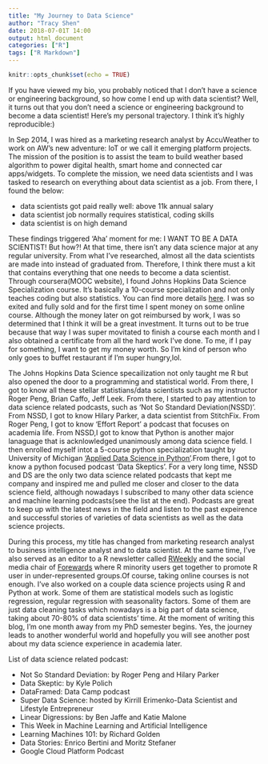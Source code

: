 ```yaml
---
title: "My Journey to Data Science"
author: "Tracy Shen"
date: 2018-07-01T 14:00
output: html_document
categories: ["R"]
tags: ["R Markdown"]
---
```


```r
knitr::opts_chunk$set(echo = TRUE)
```

If you have viewed my bio, you probably noticed that I don't have a science or engineering background, so how come I end up with data scientist? Well, it turns out that you don't need a science or engineering background to become a data scientist! Here's my personal trajectory. I think it's highly reproducible:)

In Sep 2014, I was hired as a marketing research analyst by AccuWeather to work on AW's new adventure: IoT or we call it emerging platform projects. The mission of the position is to assist the team to build weather based algorithm to power digital health, smart home and connected car apps/widgets. To complete the mission, we need data scientists and I was tasked to research on everything about data scientist as a job. From there, I found the below:

* data scientists got paid really well: above 11k annual salary
* data scientist job normally requires statistical, coding skills
* data scientist is on high demand

These findings triggered 'Aha' moment for me: I WANT TO BE A DATA SCIENTIST! But how?! At that time, there isn't any data science major at any regular university. From what I've researched, almost all the data scientists are made into instead of graduated from. Therefore, I think there must a kit that contains everything that one needs to become a data scientist. Through coursera(MOOC website), I found Johns Hopkins Data Science Specialization course. It's basically a 10-course specialization and not only teaches coding but also statistics. You can find more details [here](https://www.coursera.org/specializations/jhu-data-science). I was so exited and fully sold and for the first time I spent money on some online course. Although the money later on got reimbursed by work, I was so determined that I think it will be a great investment. It turns out to be true because that way I was super movitated to finish a course each month and I also obtained a certificate from all the hard work I've done. To me, if I pay for something, I want to get my money worth. So I'm kind of person who only goes to buffet restaurant if I'm super hungry,lol. 

The Johns Hopkins Data Science specailization not only taught me R but also opened the door to a programming and statistical world. From there, I got to know all these stellar statistians/data scientists such as my instructor Roger Peng, Brian Caffo, Jeff Leek. From there, I started to pay attention to data science related podcasts, such as 'Not So Standard Deviation(NSSD)'. From NSSD, I got to know Hilary Parker, a data scientist from StitchFix. From Roger Peng, I got to know 'Effort Report' a podcast that focuses on academia life. From NSSD,I got to know that Python is another major lanaguage that is acknlowledged unanimously among data science field. I then enrolled myself intot a 5-course python specialization taught by University of Michigan ['Applied Data Science in Python'](https://www.coursera.org/specializations/data-science-python).From there, I got to know a python focused podcast 'Data Skeptics'. For a very long time, NSSD and DS are the only two data science related podcasts that kept me company and inspired me and pulled me closer and closer to the data science field, although nowadays I subscribed to many other data science and machine learning podcasts(see the list at the end). Podcasts are great to keep up with the latest news in the field and listen to the past expeirence and successful stories of varieties of data scientists as well as the data science projects. 

During this process, my title has changed from marketing research analyst to business intelligence analyst and to data scientist. At the same time, I've also served as an editor to a R newsletter called [RWeekly](https://rweekly.org/) and the social media chair of [Forewards](http://forwards.github.io/) where R minority users get together to promote R user in under-represented groups.Of course, taking online courses is not enough. I've also worked on a couple data science projects using R and Python at work. Some of them are statistical models such as logistic regression, regular regression with seasonality factors. Some of them are just data cleaning tasks which nowadays is a big part of data science, taking about 70-80% of data scientists' time. At the moment of writing this blog, I'm one month away from my PhD semester begins. Yes, the journey leads to another wonderful world and hopefully you will see another post about my data science experience in academia later. 


List of data science related podcast:

* Not So Standard Deviation: by Roger Peng and Hilary Parker
* Data Skeptic: by Kyle Polich 
* DataFramed: Data Camp podcast
* Super Data Science: hosted by Kirrill Erimenko-Data Scientist and Lifestyle Entrepreneur
* Linear Digressions: by Ben Jaffe and Katie Malone
* This Week in Machine Learning and Artificial Intelligence 
* Learning Machines 101: by Richard Golden
* Data Stories: Enrico Bertini and Moritz Stefaner
* Google Cloud Platform Podcast
